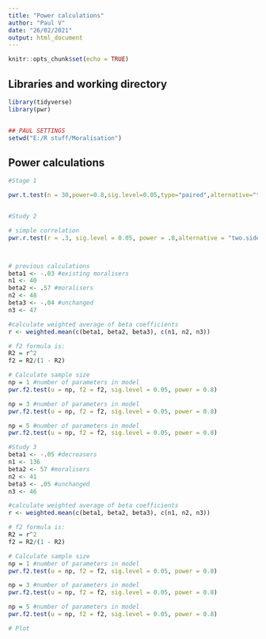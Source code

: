 ```yaml
---
title: "Power calculations"
author: "Paul V"
date: "26/02/2021"
output: html_document
---
```


```r
knitr::opts_chunk$set(echo = TRUE)
```

## Libraries and working directory
```r
library(tidyverse)
library(pwr)


## PAUL SETTINGS
setwd("E:/R stuff/Moralisation")

```

## Power calculations
```r

#Stage 1

pwr.t.test(n = 30,power=0.8,sig.level=0.05,type="paired",alternative="two.sided")


#Study 2

# simple correlation
pwr.r.test(r = .3, sig.level = 0.05, power = .8,alternative = "two.sided")



# previous calculations
beta1 <- -.03 #existing moralisers
n1 <- 40
beta2 <- .57 #moralisers
n2 <- 48
beta3 <- -.04 #unchanged
n3 <- 47

#calculate weighted average of beta coefficients
r <- weighted.mean(c(beta1, beta2, beta3), c(n1, n2, n3))

# f2 formula is:
R2 = r^2 
f2 = R2/(1 - R2)

# Calculate sample size
np = 1 #number of parameters in model
pwr.f2.test(u = np, f2 = f2, sig.level = 0.05, power = 0.8)

np = 3 #number of parameters in model
pwr.f2.test(u = np, f2 = f2, sig.level = 0.05, power = 0.8)

np = 5 #number of parameters in model
pwr.f2.test(u = np, f2 = f2, sig.level = 0.05, power = 0.8)

#Study 3
beta1 <- -.05 #decreasers
n1 <- 136
beta2 <- 57 #moralisers
n2 <- 41
beta3 <- .05 #unchanged
n3 <- 46

#calculate weighted average of beta coefficients
r <- weighted.mean(c(beta1, beta2, beta3), c(n1, n2, n3))

# f2 formula is:
R2 = r^2 
f2 = R2/(1 - R2)

# Calculate sample size
np = 1 #number of parameters in model
pwr.f2.test(u = np, f2 = f2, sig.level = 0.05, power = 0.8)

np = 3 #number of parameters in model
pwr.f2.test(u = np, f2 = f2, sig.level = 0.05, power = 0.8)

np = 5 #number of parameters in model
pwr.f2.test(u = np, f2 = f2, sig.level = 0.05, power = 0.8)

# Plot 





```
